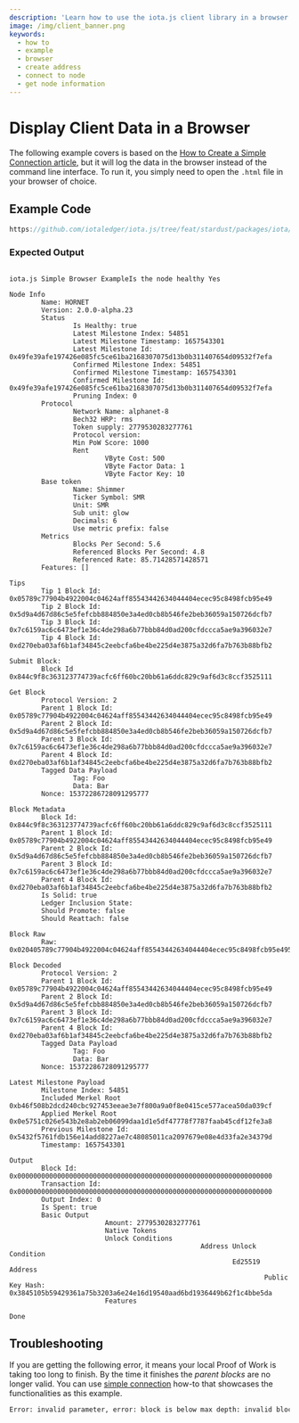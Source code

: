 ```yaml
---
description: 'Learn how to use the iota.js client library in a browser.'
image: /img/client_banner.png
keywords:
  - how to
  - example
  - browser
  - create address
  - connect to node
  - get node information
---
```


# Display Client Data in a Browser

The following example covers is based on the [How to Create a Simple Connection article](simple.mdx), but it will log
the data in the browser instead of the command line interface. To run it, you simply need to open the `.html` file in
your browser of choice.

## Example Code

```ts reference
https://github.com/iotaledger/iota.js/tree/feat/stardust/packages/iota/examples/browser/index.html
```

### Expected Output

```plaintext

iota.js Simple Browser ExampleIs the node healthy Yes

Node Info
        Name: HORNET
        Version: 2.0.0-alpha.23
        Status
                Is Healthy: true
                Latest Milestone Index: 54851
                Latest Milestone Timestamp: 1657543301
                Latest Milestone Id: 0x49fe39afe197426e085fc5ce61ba2168307075d13b0b311407654d09532f7efa
                Confirmed Milestone Index: 54851
                Confirmed Milestone Timestamp: 1657543301
                Confirmed Milestone Id: 0x49fe39afe197426e085fc5ce61ba2168307075d13b0b311407654d09532f7efa
                Pruning Index: 0
        Protocol
                Network Name: alphanet-8
                Bech32 HRP: rms
                Token supply: 2779530283277761
                Protocol version:
                Min PoW Score: 1000
                Rent
                        VByte Cost: 500
                        VByte Factor Data: 1
                        VByte Factor Key: 10
        Base token
                Name: Shimmer
                Ticker Symbol: SMR
                Unit: SMR
                Sub unit: glow
                Decimals: 6
                Use metric prefix: false
        Metrics
                Blocks Per Second: 5.6
                Referenced Blocks Per Second: 4.8
                Referenced Rate: 85.71428571428571
        Features: []

Tips
        Tip 1 Block Id: 0x05789c77904b4922004c04624aff85543442634044404ecec95c8498fcb95e49
        Tip 2 Block Id: 0x5d9a4d67d86c5e5fefcbb884850e3a4ed0cb8b546fe2beb36059a150726dcfb7
        Tip 3 Block Id: 0x7c6159ac6c6473ef1e36c4de298a6b77bbb84d0ad200cfdccca5ae9a396032e7
        Tip 4 Block Id: 0xd270eba03af6b1af34845c2eebcfa6be4be225d4e3875a32d6fa7b763b88bfb2

Submit Block:
        Block Id 0x844c9f8c363123774739acfc6ff60bc20bb61a6ddc829c9af6d3c8ccf3525111

Get Block
        Protocol Version: 2
        Parent 1 Block Id: 0x05789c77904b4922004c04624aff85543442634044404ecec95c8498fcb95e49
        Parent 2 Block Id: 0x5d9a4d67d86c5e5fefcbb884850e3a4ed0cb8b546fe2beb36059a150726dcfb7
        Parent 3 Block Id: 0x7c6159ac6c6473ef1e36c4de298a6b77bbb84d0ad200cfdccca5ae9a396032e7
        Parent 4 Block Id: 0xd270eba03af6b1af34845c2eebcfa6be4be225d4e3875a32d6fa7b763b88bfb2
        Tagged Data Payload
                Tag: Foo
                Data: Bar
        Nonce: 15372286728091295777

Block Metadata
        Block Id: 0x844c9f8c363123774739acfc6ff60bc20bb61a6ddc829c9af6d3c8ccf3525111
        Parent 1 Block Id: 0x05789c77904b4922004c04624aff85543442634044404ecec95c8498fcb95e49
        Parent 2 Block Id: 0x5d9a4d67d86c5e5fefcbb884850e3a4ed0cb8b546fe2beb36059a150726dcfb7
        Parent 3 Block Id: 0x7c6159ac6c6473ef1e36c4de298a6b77bbb84d0ad200cfdccca5ae9a396032e7
        Parent 4 Block Id: 0xd270eba03af6b1af34845c2eebcfa6be4be225d4e3875a32d6fa7b763b88bfb2
        Is Solid: true
        Ledger Inclusion State:
        Should Promote: false
        Should Reattach: false

Block Raw
        Raw: 0x020405789c77904b4922004c04624aff85543442634044404ecec95c8498fcb95e495d9a4d67d86c5e5fefcbb884850e3a4ed0cb8b546fe2beb36059a150726dcfb77c6159ac6c6473ef1e36c4de298a6b77bbb84d0ad200cfdccca5ae9a396032e7d270eba03af6b1af34845c2eebcfa6be4be225d4e3875a32d6fa7b763b88bfb20f0000000500000003466f6f0300000042617221605555555555d5

Block Decoded
        Protocol Version: 2
        Parent 1 Block Id: 0x05789c77904b4922004c04624aff85543442634044404ecec95c8498fcb95e49
        Parent 2 Block Id: 0x5d9a4d67d86c5e5fefcbb884850e3a4ed0cb8b546fe2beb36059a150726dcfb7
        Parent 3 Block Id: 0x7c6159ac6c6473ef1e36c4de298a6b77bbb84d0ad200cfdccca5ae9a396032e7
        Parent 4 Block Id: 0xd270eba03af6b1af34845c2eebcfa6be4be225d4e3875a32d6fa7b763b88bfb2
        Tagged Data Payload
                Tag: Foo
                Data: Bar
        Nonce: 15372286728091295777

Latest Milestone Payload
        Milestone Index: 54851
        Included Merkel Root 0xb46f508b2dcd240cbc927453eeae3e7f800a9a0f8e0415ce577acea50da039cf
        Applied Merkel Root 0x0e5751c026e543b2e8ab2eb06099daa1d1e5df47778f7787faab45cdf12fe3a8
        Previous Milestone Id: 0x5432f5761fdb156e14add8227ae7c48085011ca2097679e08e4d33fa2e34379d
        Timestamp: 1657543301

Output
        Block Id: 0x0000000000000000000000000000000000000000000000000000000000000000
        Transaction Id: 0x0000000000000000000000000000000000000000000000000000000000000000
        Output Index: 0
        Is Spent: true
        Basic Output
                        Amount: 2779530283277761
                        Native Tokens
                        Unlock Conditions
                                                Address Unlock Condition
                                                        Ed25519 Address
                                                                Public Key Hash: 0x3845105b59429361a75b3203a6e24e16d19540aad6bd1936449b62f1c4bbe5da
                        Features

Done
```

## Troubleshooting

If you are getting the following error, it means your local Proof of Work is taking too long to finish. By the time it
finishes the _parent blocks_ are no longer valid. You can use [simple connection](simple.mdx) how-to that showcases the
functionalities as this example.

```bash
Error: invalid parameter, error: block is below max depth: invalid block: code=400, message=invalid parameter
```
